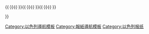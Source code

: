 {{Navbox
| name      = Newspapers in Israel
| title     = {{le|以色列報紙列表|List of newspapers in Israel|以色列報紙}}
| listclass = hlist

| group1 = 綜合類
| list1  = 
* ''[[国土报]]''
* ''{{tsl|en|Israel Hayom|今日以色列|今日以色列}}''
* ''{{tsl|en|Israel Post|以色列邮报|以色列邮报}}''
* ''{{tsl|en|Maariv (newspaper)|晚报（以色列）|晚报}}''
* ''[[新消息报]]''

| group2 = 商業類
| list2  = 
* ''{{tsl|en|Calcalist|经济学家报（以色列）|经济学家报}}''
* ''{{tsl|en|Globes (newspaper)|环球报（以色列）|环球报}}''
* ''{{tsl|en|TheMarker|商业报（以色列）|商业报}}''
* ''{{tsl|en|Davar|话报（以色列）|话报}}''

| group3 = 宗教類
| list3  = 
* ''{{tsl|en|B'Sheva}}''
* ''{{tsl|en|Hamodia|广播员报|广播员报}}''
* ''{{tsl|en|Hapeles|哈佩勒斯报|哈佩勒斯报}}''
* ''{{tsl|en|Makor Rishon|第一手来源报|第一手来源报}}''
* ''{{tsl|en|Yated Ne'eman (Israel)|信念之柱 (以色列)|信念之柱}}''

| group4 = 非希伯來文
| list4  = 
* ''{{tsl|en|Courier (Israeli newspaper)|信使报（以色列）|信使报}}'' <small>(俄語)</small>
* ''* ''[[团结报 (以色列)|团结报]]'' <small>(阿拉伯語)</small>
* ''[[耶路撒冷邮报]]'' <small>(英語)</small>
* ''{{tsl|en|Kul al-Arab|全阿拉伯（以色列报纸）|全阿拉伯}}'' <small>(阿拉伯語)</small>
* ''{{tsl|en|Al-Madina (Israeli newspaper)|麦地那（以色列报纸）|麦地那}}'' <small>(阿拉伯語)</small>
* ''{{tsl|en|Novosti Nedeli|每周新闻（以色列）|每周新闻}}'' <small>(俄語)</small>

| group5 = 地區類
| list5  = 
* ''{{tsl|en|Ha'ir}}'' <small>(特拉維夫)</small>
* ''{{tsl|en|Kol Ha'ir}}'' <small>(耶路撒冷)</small>
* ''{{tsl|en|Yedioth Tel Aviv}}'' <small>(特拉維夫)</small>
* ''{{tsl|en|Zman Tel Aviv}}'' <small>(特拉維夫)</small>

| group6 = 已停刊報紙
| list6  = 
* ''[[Al HaMishmar]]''
* ''[[Die Woch]]''
* ''[[HaBoker]]''
* ''[[Hadashot]]''
* ''[[HaMashkif]]''
* ''[[HaTzofe]]''
* ''[[Hazit HaAm]]''
* ''[[Herut (newspaper)|Herut]]''
* ''[[Israel Shtime]]''
* ''[[Israel-Nachrichten]]''
* ''[[Israeli (newspaper)|Israeli]]''
* ''[[Kol HaAm]]''
* ''[[LaMerhav]]''
* ''{{tsl|en|Új Kelet}|新东方报（以色列）|新东方报}}''
* ''[[Vesti (Israeli newspaper)|Vesti]]''
* ''[[Walka]]''

|below = {{le|沙特阿拉伯報紙列表|List of newspapers in Saudi Arabia}}{{·}}{{le|敘利亞報紙列表|List of newspapers in Syria}}{{·}}{{le|埃及報紙列表|List of newspapers in Egypt}}{{·}}{{le|約旦報紙列表|List of newspapers in Jordan}}{{·}}{{le|黎巴嫩報紙列表|List of newspapers in Lebanon}}{{·}}{{le|利比亞報紙列表|List of newspapers in Libya}}{{·}}{{le|土耳其報紙列表|List of newspapers in Turkey}}{{·}}{{le|伊朗報紙列表|List of newspapers in Iran}}

}}<noinclude>
{{Collapsible option}}

{{DEFAULTSORT:Newspapers in Israel}}
[[Category:以色列導航模板]]
[[Category:報紙導航模板]]
[[Category:以色列报纸]]
</noinclude>